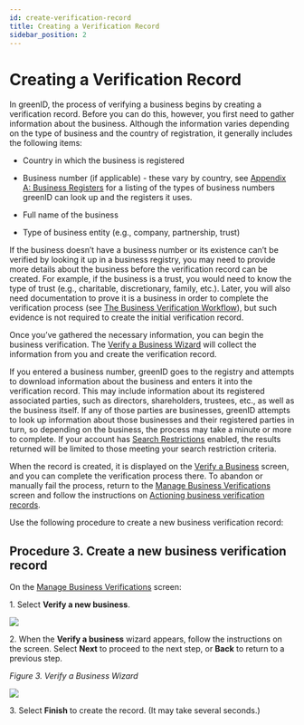 ```yaml
---
id: create-verification-record
title: Creating a Verification Record
sidebar_position: 2
---
```


# Creating a Verification Record

In greenID, the process of verifying a business begins by creating a verification record. Before you can do this, however, you first need to gather information about the business. Although the information varies depending on the type of business and the country of registration, it generally includes the following items:

- Country in which the business is registered

- Business number (if applicable) - these vary by country, see [Appendix A: Business Registers](https://vixverify.atlassian.net/wiki/spaces/GREEN/pages/493912479/Appendix+A+Business+Registers) for a listing of the types of business numbers greenID can look up and the registers it uses.

- Full name of the business

- Type of business entity (e.g., company, partnership, trust)

If the business doesn’t have a business number or its existence can’t be verified by looking it up in a business registry, you may need to provide more details about the business before the verification record can be created. For example, if the business is a trust, you would need to know the type of trust (e.g., charitable, discretionary, family, etc.). Later, you will also need documentation to prove it is a business in order to complete the verification process (see [The Business Verification Workflow](https://vixverify.atlassian.net/wiki/spaces/GREEN/pages/491488112/Business+Verification+Workflow)), but such evidence is not required to create the initial verification record.

Once you’ve gathered the necessary information, you can begin the business verification. The [Verify a Business Wizard](https://vixverify.atlassian.net/wiki/pages/resumedraft.action?draftId=492306827#Creatingaverificationrecord-Figure3) will collect the information from you and create the verification record.

If you entered a business number, greenID goes to the registry and attempts to download information about the business and enters it into the verification record. This may include information about its registered associated parties, such as directors, shareholders, trustees, etc., as well as the business itself. If any of those parties are businesses, greenID attempts to look up information about those businesses and their registered parties in turn, so depending on the business, the process may take a minute or more to complete. If your account has [Search Restrictions](https://vixverify.atlassian.net/wiki/spaces/GREEN/pages/514261448/greenID+Business+Search+Restrictions) enabled, the results returned will be limited to those meeting your search restriction criteria. 

When the record is created, it is displayed on the [Verify a Business](https://vixverify.atlassian.net/wiki/spaces/GREEN/pages/492307184/Verify+a+business) screen, and you can complete the verification process there. To abandon or manually fail the process, return to the [Manage Business Verifications](https://vixverify.atlassian.net/wiki/spaces/GREEN/pages/492470563/Manage+Business+Verifications) screen and follow the instructions on [Actioning business verification records](https://vixverify.atlassian.net/wiki/spaces/GREEN/pages/492306935/Actioning+business+verification+records).

Use the following procedure to create a new business verification record:

## Procedure 3. Create a new business verification record

On the [Manage Business Verifications](https://vixverify.atlassian.net/wiki/spaces/GREEN/pages/492470563/Manage+Business+Verifications) screen:

1\. Select **Verify a new business**.

![](/img/bus-admin-panel3.png)

2\. When the **Verify a business** wizard appears, follow the instructions on the screen. Select **Next** to proceed to the next step, or **Back** to return to a previous step.

*Figure 3. Verify a Business Wizard*

![](/img/bus-admin-panel4.png)

3\. Select **Finish** to create the record. (It may take several seconds.)
